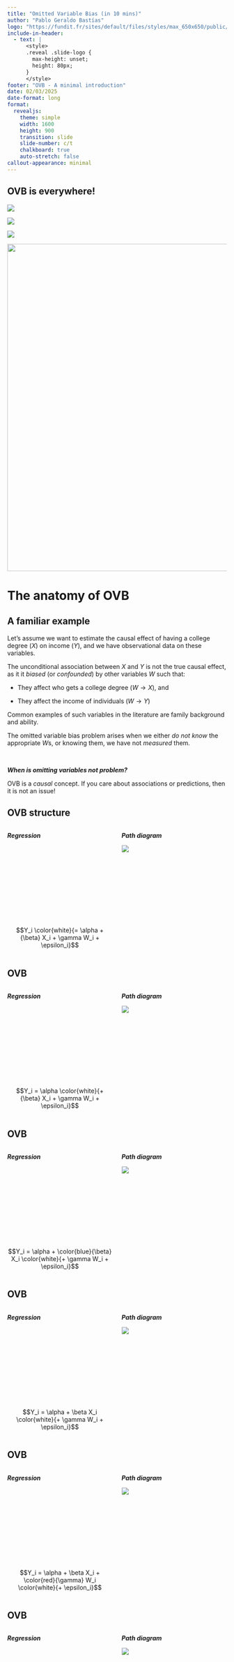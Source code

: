```yaml
---
title: "Omitted Variable Bias (in 10 mins)"
author: "Pablo Geraldo Bastías"
logo: "https://fundit.fr/sites/default/files/styles/max_650x650/public/institutions/capture-decran-2023-07-07-162216.png?itok=1CkwlJEu"
include-in-header:
  - text: |
      <style>
      .reveal .slide-logo {
        max-height: unset;
        height: 80px;
      }
      </style>
footer: "OVB - A minimal introduction"
date: 02/03/2025
date-format: long
format: 
  revealjs:
    theme: simple
    width: 1600
    height: 900
    transition: slide
    slide-number: c/t
    chalkboard: true
    auto-stretch: false
callout-appearance: minimal
---
```



## OVB is everywhere! 

:::{.r-stack}

![](img/ovb_greta_effect.png){.fragment}

![](img/ovb_mortality_museums.png){.fragment}

![](img/ovb_walking.jpg){.fragment}

![](img/ovb_opioids.jpg){.fragment width="750"}

:::


# The anatomy of OVB {background-color="#00a191"}

## A familiar example

Let's assume we want to estimate the causal effect of having a college degree ($X$) on income ($Y$), and we have observational data on these variables.

The unconditional association between $X$ and $Y$ is not the true causal effect, as it it *biased* (or [*confounded*]{.fragment .highlight-red}) by other variables $W$ such that:

  - They affect who gets a college degree ($W \rightarrow X$), and
  
  - They affect the income of individuals ($W \rightarrow Y$)
  
  
Common examples of such variables in the literature are family background and ability.

The omitted variable bias problem arises when we either [*do not know*]{.fragment .highlight-red} the appropriate $W$s, or knowing them, we have not [*measured*]{.fragment .highlight-red} them.

<br>

:::{.fragment .highlight-blue}

***When is omitting variables not problem?***

OVB is a *causal* concept. If you care about associations or predictions, then it is not an issue!

:::


## OVB structure {auto-animate=true}

::: {.columns}

::: {.column width="50%"}
***Regression***

::: {.left style="margin-top: 200px;"}
$$Y_i \color{white}{=  \alpha + {\beta} X_i + \gamma W_i + \epsilon_i}$$
:::


:::

::: {.column width="50%"}
***Path diagram***

![](img/dag_yonly.svg)

:::

:::



## OVB {auto-animate=true}

::: {.columns}

::: {.column width="50%"}
***Regression***

::: {style="margin-top: 200px;"}
$$Y_i =  \alpha \color{white}{+ {\beta} X_i + \gamma W_i + \epsilon_i}$$
:::


:::

::: {.column width="50%"}
***Path diagram***

![](img/dag_yonly.svg)

:::

:::




## OVB {auto-animate=true}

::: {.columns}

::: {.column width="50%"}
***Regression***

::: {style="margin-top: 200px;"}
$$Y_i =  \alpha + \color{blue}{\beta} X_i \color{white}{+ \gamma W_i + \epsilon_i}$$
:::


:::

::: {.column width="50%"}
***Path diagram***

![](img/dag_yx_beta.svg)
:::

:::


## OVB {auto-animate=true}

::: {.columns}

::: {.column width="50%"}
***Regression***

::: {style="margin-top: 200px;"}
$$Y_i =  \alpha + \beta X_i \color{white}{+ \gamma W_i + \epsilon_i}$$
:::


:::

::: {.column width="50%"}
***Path diagram***

![](img/dag_yxw_beta.svg)
:::

:::






## OVB {auto-animate=true}

::: {.columns}

::: {.column width="50%"}
***Regression***

::: {style="margin-top: 200px;"}
$$Y_i =  \alpha + \beta X_i + \color{red}{\gamma} W_i \color{white}{+ \epsilon_i}$$
:::


:::

::: {.column width="50%"}
***Path diagram***

![](img/dag_yxw_gamma.svg)
:::

:::



## OVB {auto-animate=true}

::: {.columns}

::: {.column width="50%"}
***Regression***

::: {style="margin-top: 200px;"}
$$Y_i =  \alpha + \beta X_i + \color{red}{\gamma} W_i \color{white}{+ \epsilon_i}$$
:::


:::

::: {.column width="50%"}
***Path diagram***

![](img/dag_yxw_block.svg)
:::

:::




## OVB {auto-animate=true}

::: {.columns}

::: {.column width="50%"}
***Regression***

::: {style="margin-top: 200px;"}
$$Y_i =  \alpha + \beta X_i + \color{red}{\gamma} W_i \color{white}{+ \epsilon_i}$$
:::


:::

::: {.column width="50%"}
***Path diagram***

![](img/dag_yxw_block2.svg)
:::

:::



## OVB {auto-animate=true}

::: {.columns}

::: {.column width="50%"}
***Regression***

::: {style="margin-top: 200px;"}
$$Y_i =  \alpha + {\beta} X_i + \gamma W_i + \epsilon_i$$
:::


:::

::: {.column width="50%"}
***Path diagram***

![](img/dag_yxwe_beta.svg)


:::

:::

::: {.fragment}
$\text{corr}(X_i; \epsilon_i) = 0$
:::

:::{.fragment}
$X \rightarrow \dots \leftarrow \epsilon$ is $d-$separated
:::





## OVB {auto-animate=true}

::: {.columns}

::: {.column width="50%"}
***Regression***

::: {style="margin-top: 100px;"}
$$\color{grey}{Y_i =  \alpha + \beta X_i + \gamma W_i + \epsilon_i}$$

$$Y_i =  \zeta + \tilde{\beta} X_i + u_i$$
:::


:::

::: {.column width="50%"}
***Path diagram***

![](img/dag_yxu_tilde.svg)
:::

:::






## OVB {auto-animate=true}

::: {.columns}

::: {.column width="50%"}
***Regression***

::: {style="margin-top: 100px;"}
$$\color{grey}{Y_i =  \alpha + \beta X_i +  \color{red}{\gamma W_i + \epsilon_i}}$$

$$Y_i =  \zeta + \tilde{\beta} X_i + \color{red}{u_i}$$


:::


:::

::: {.column width="50%"}
***Path diagram***

![](img/dag_yxu2_tilde.svg)
:::

:::


:::{.fragment}
$\text{corr}(X_i ; u_i) \neq 0$
:::

:::{.fragment}
$X \rightarrow u$ is $d-$connected
:::




## The OBV formula  {auto-animate=true}

::: {.columns}

::: {.column width="50%"}
***Regression***

::: {style="margin-top: 100px;"}
$$\color{grey}{Y_i =  \zeta + \color{red}{\tilde{\beta}} X_i + u_i}$$

$$
\color{red}{\tilde{\beta}} = \frac{\text{Cov}(X_i , Y_i)}{\text{Var}(X_i)}
$$

:::


:::

::: {.column width="50%"}
***Path diagram***

![](img/dag_yxu2.svg)
:::

:::






## The OBV formula  {auto-animate=true}

::: {.columns}

::: {.column width="50%"}
***Regression***

::: {style="margin-top: 100px;"}
$$\color{grey}{Y_i =  \zeta + \tilde{\beta} X_i + u_i}$$

$$
\tilde{\beta} = \frac{\text{Cov}(X_i , \color{green}{Y_i})}{\text{Var}(X_i)}
$$

$$
= \frac{\text{Cov}(X_i, \color{green}{\alpha + \beta X_i + \gamma W_i + \epsilon_i})}{\text{Var}(X_i)}
$$
:::


:::

::: {.column width="50%"}
***Path diagram***

![](img/dag_yxu2.svg)
:::

:::





## The OBV formula  {auto-animate=true}

::: {.columns}

::: {.column width="50%"}
***Regression***

::: {style="margin-top: 100px;"}
$$\color{grey}{Y_i =  \zeta + \tilde{\beta} X_i + u_i}$$

$$
\tilde{\beta} = \frac{\text{Cov}(X_i , Y_i)}{\text{Var}(X_i)}
$$

$$
= \frac{\color{green}{\text{Cov}(X_i}, \alpha + \color{blue}{\beta} X_i + \color{red}{\gamma} \color{green}{W_i} + \epsilon_i)}{\color{green}{\text{Var}(X_i)}}
$$

$$
= \color{blue}{\beta} + \underbrace{\color{red}{\gamma} \times \color{green}{\frac{\text{Cov}(X_i,W_i)}{\text{Var}(X_i)}}}_{\text{Bias}}
$$
:::


:::

::: {.column width="50%"}
***Path diagram***

![](img/dag_yxu2.svg)
:::

:::




## The OBV formula  {auto-animate=true}

::: {.columns}

::: {.column width="50%"}
***Regression***

::: {style="margin-top: 100px;"}
$$\color{grey}{Y_i =  \zeta + \color{red}{\tilde{\beta}} X_i + u_i}$$

$$
\tilde{\beta} = \frac{\text{Cov}(X_i , Y_i)}{\text{Var}(X_i)}
$$

$$
= \frac{\text{Cov}(X_i, \alpha + \beta X_i + \gamma W_i + \epsilon_i)}{\text{Var}(X_i)}
$$

$$
= \color{blue}{\beta} + \underbrace{\color{red}{\gamma}}_{\text{Impact}} \times \underbrace{\color{green}{\delta}}_{\text{Imbalance}}
$$
:::


:::

::: {.column width="50%"}
***Path diagram***

![](img/dag_yxu2.svg)
:::

:::




## The OBV formula  {auto-animate=true}

::: {.columns}

::: {.column width="50%"}
***Regression***

::: {style="margin-top: 100px;"}
$$\color{grey}{Y_i =  \zeta + \color{red}{\tilde{\beta}} X_i + u_i}$$

$$
\tilde{\beta} = \frac{\text{Cov}(X_i , Y_i)}{\text{Var}(X_i)}
$$

$$
= \frac{\text{Cov}(X_i, \alpha + \beta X_i + \gamma W_i + \epsilon_i)}{\text{Var}(X_i)}
$$

$$
= \color{blue}{\beta} + \underbrace{\color{red}{\gamma}}_{\text{Impact}} \times \underbrace{\color{green}{\delta}}_{\text{Imbalance}}
$$
:::


:::

::: {.column width="50%"}
***Path diagram***

![](img/dag_yxw_delta.svg)
:::

:::



# What to do? {background-color="#00a191"}

## Wrong answer
### Include whatever and as much as you have!

![](img/ovb_authors.jpg){.center}

## Deal with imbalance ($\delta$) *by design*

:::{.r-stack}

:::{.fragment}
**RCT**: An ideal approach would be to randomly assign who gets the treatment of interest and who doesn't. This breaks the $W \rightarrow X$ link

**Quasi-Exp**: Sometimes, it is possible to find an event or sub-population in which the treatment is *as-good-as-random*. In theory, this should also deals with $\delta$

![](img/ovb_iv.svg){.fragment .center}
:::


![](img/ovb_rct.png){.fragment .center}

:::

## Benchmarking and sensitivity

Instead of assuming away OVB, we can try to bound the estimated treatment effect under plausible assumptions around its magnitude

:::{.r-stack}

:::{.fragment}
**Worst-case bounds:** Assume a $W$ perfectly predicting $Y$ (strongest possible $\gamma$), and ask how much the imbalance ($\delta$) should be to change our conclusions
  
**Simulate:** Use a range of $\gamma \times \delta$ values to simulate how the results would change for a range of values of OVB

**Benchmark:** Use included variables to benchmark the magnitude of the possibly excluded factors
:::

![](img/ovb_cinelli_hazlett.png){.fragment .center}

:::

## Summary and beyond: When is OVB an issue?

* Ask yourself if you're trying to get a causal relationship

  - Define your treatment with enough detail so you can ask, [*what factors affecting both the outcome and who gets the treatment*]{.fragment .highlight-blue} may be missing
  
  - Bias is always [*relative to a target quantity*]{.fragment .highlight-blue}


* Remember: there is always omission, but it's not always a problem!
  
  - **Outcome**: efficiency loss, but not necessarily bias
  
  - **Treatment-related**: it may even be better (bias amplification)
  
  - [Both? Danger zone!]{.fragment .highlight-red}

* Bias *relative* to a target quantity!


## {.center}

![](https://imgs.xkcd.com/comics/confounding_variables.png){width="1500"}


# {background-color="#00a191"}




